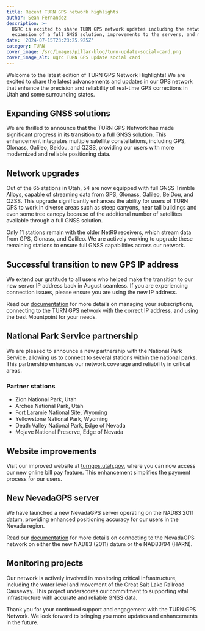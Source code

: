 ```yaml
---
title: Recent TURN GPS network highlights
author: Sean Fernandez
description: >-
  UGRC is excited to share TURN GPS network updates including the network
  expansion of a full GNSS solution, improvements to the servers, and more.
date: '2024-07-15T23:23:25.925Z'
category: TURN
cover_image: /src/images/pillar-blog/turn-update-social-card.png
cover_image_alt: ugrc TURN GPS update social card
---
```


Welcome to the latest edition of TURN GPS Network Highlights! We are excited to share the latest advancements and updates in our GPS network that enhance the precision and reliability of real-time GPS corrections in Utah and some surrounding states.

## Expanding GNSS solutions

We are thrilled to announce that the TURN GPS Network has made significant progress in its transition to a full GNSS solution. This enhancement integrates multiple satellite constellations, including GPS, Glonass, Galileo, Beidou, and QZSS, providing our users with more modernized and reliable positioning data.

## Network upgrades

Out of the 65 stations in Utah, 54 are now equipped with full GNSS Trimble Alloys, capable of streaming data from GPS, Glonass, Galileo, BeiDou, and QZSS. This upgrade significantly enhances the ability for users of TURN GPS to work in diverse areas such as steep canyons, near tall buildings and even some tree canopy because of the additional number of satellites available through a full GNSS solution.

Only 11 stations remain with the older NetR9 receivers, which stream data from GPS, Glonass, and Galileo. We are actively working to upgrade these remaining stations to ensure full GNSS capabilities across our network.

## Successful transition to new GPS IP address

We extend our gratitude to all users who helped make the transition to our new server IP address back in August seamless. If you are experiencing connection issues, please ensure you are using the new IP address.

Read our [documentation](/documentation/turn/connecting/) for more details on managing your subscriptions, connecting to the TURN GPS network with the correct IP address, and using the best Mountpoint for your needs.

## National Park Service partnership

We are pleased to announce a new partnership with the National Park Service, allowing us to connect to several stations within the national parks. This partnership enhances our network coverage and reliability in critical areas.

### Partner stations

- Zion National Park, Utah
- Arches National Park, Utah
- Fort Laramie National Site, Wyoming
- Yellowstone National Park, Wyoming
- Death Valley National Park, Edge of Nevada
- Mojave National Preserve, Edge of Nevada

## Website improvements

Visit our improved website at [turngps.utah.gov](https://turngps.utah.gov/), where you can now access our new online bill pay feature. This enhancement simplifies the payment process for our users.

## New NevadaGPS server

We have launched a new NevadaGPS server operating on the NAD83 2011 datum, providing enhanced positioning accuracy for our users in the Nevada region.

Read our [documentation](/documentation/turn/connecting/) for more details on connecting to the NevadaGPS network on either the new NAD83 (2011) datum or the NAD83/94 (HARN).

## Monitoring projects

Our network is actively involved in monitoring critical infrastructure, including the water level and movement of the Great Salt Lake Railroad Causeway. This project underscores our commitment to supporting vital infrastructure with accurate and reliable GNSS data.

Thank you for your continued support and engagement with the TURN GPS Network. We look forward to bringing you more updates and enhancements in the future.
